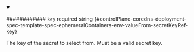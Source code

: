 
<details className="config-field" data-expandable="false" open>
<summary>

############ `key` <span className="config-field-required" data-required="false">required</span> <span className="config-field-type">string</span> <span className="config-field-default"></span> <span className="config-field-enum"></span> {#controlPlane-coredns-deployment-spec-template-spec-ephemeralContainers-env-valueFrom-secretKeyRef-key}

The key of the secret to select from.  Must be a valid secret key.

</summary>



</details>
